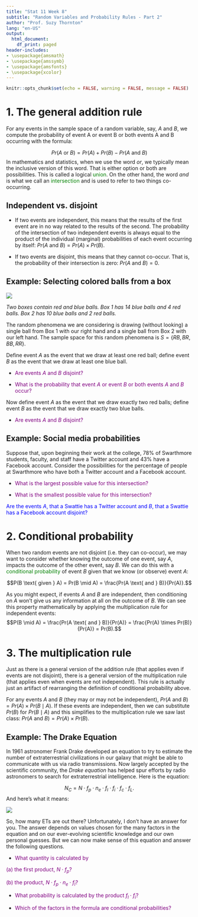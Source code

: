 ```yaml
---
title: "Stat 11 Week 8"
subtitle: "Random Variables and Probability Rules - Part 2" 
author: "Prof. Suzy Thornton"
lang: "en-US"
output:
  html_document:
    df_print: paged
header-includes:
- \usepackage{amsmath}
- \usepackage{amssymb}
- \usepackage{amsfonts}
- \usepackage{xcolor}
---
```


  
```r
knitr::opts_chunk$set(echo = FALSE, warning = FALSE, message = FALSE)
```

  
  
# 1. The general addition rule 
  
For any events in the sample space of a random variable, say, $A$ and $B$, we compute the probability of event A or event B or both events A and B occurring with the  formula:

$$Pr(A \text{ or } B) = Pr(A) + Pr(B) - Pr(A \text{ and } B)$$
In mathematics and statistics, when we use the word *or*, we typically mean the inclusive version of this word. That is either option or both are possibilities. This is called a logical <span style="color:green">union</span>. On the other hand, the word *and* is what we call an <span style="color:green">intersection</span> and is used to refer to two things co-occurring. 


## Independent vs. disjoint 

* If two events are independent, this means that the results of the first event are in no way related to the results of the second. The probability of the intersection of two independent events is always equal to the product of the individual (marginal) probabilities of each event occurring by itself: $Pr(A \text{ and }B) = Pr(A)\times Pr(B)$.

* If two events are disjoint, this means that they cannot co-occur. That is, the probability of their intersection is zero: $Pr( A \text{ and } B) = 0$.


## Example: Selecting colored balls from a box 

![](./images/wk6-boxes.png)

*Two boxes contain red and blue balls. Box 1 has 14 blue balls and 4 red balls. Box 2 has 10 blue balls and 2 red balls.*

The random phenomena we are considering is drawing (without looking) a single ball from Box 1 with our right hand and a single ball from Box 2 with our left hand. The sample space for this random phenomena is $S = \{RB, BR, BB, RR\}$.

Define event $A$ as the event that we draw at least one red ball; define event $B$ as the event that we draw at least one blue ball.

* <span style="color:purple">Are events $A$ and $B$ disjoint?</span> 

* <span style="color:purple">What is the probability that event $A$ or event $B$ or both events $A$ and $B$ occur?</span>

Now define event $A$ as the event that we draw exactly two red balls; define event $B$ as the event that we draw exactly two blue balls. 

* <span style="color:purple">Are events $A$ and $B$ disjoint?</span>

## Example: Social media probabilities 

Suppose that, upon beginning their work at the college, $78\%$ of Swarthmore students, faculty, and staff have a Twitter account and $43\%$ have a Facebook account. Consider the possibilities for the percentage of people at Swarthmore who have both a Twitter account and a Facebook account.

* <span style="color:purple">What is the largest possible value for this intersection?</span> 

* <span style="color:purple">What is the smallest possible value for this intersection?</span> 

<span style="color:blue">Are the events $A$, that a Swattie has a Twitter account and $B$, that a Swattie has a Facebook account disjoint?</span> 
  
# 2. Conditional probability 

When two random events are not disjoint (i.e. they can co-occur), we may want to consider whether knowing the outcome of one event, say $A$, impacts the outcome of the other event, say $B$. We can do this with a <span style="color:green">conditional probability</span> of event $B$ given that we know (or observe) event $A$:  

$$P(B \text{ given } A) = Pr(B \mid A) = \frac{Pr(A \text{ and } B)}{Pr(A)}.$$

As you might expect, if events $A$ and $B$ are independent, then conditioning on $A$ won't give us any information at all on the outcome of $B$. We can see this property mathematically by applying the multiplication rule for independent events:
$$P(B \mid A) = \frac{Pr(A \text{ and } B)}{Pr(A)} = \frac{Pr(A) \times Pr(B)}{Pr(A)} = Pr(B).$$ 

  
  
# 3. The multiplication rule 

Just as there is a general version of the addition rule (that applies even if events are not disjoint), there is a general version of the multiplication rule (that applies even when events are not independent). This rule is actually just an artifact of rearranging the definition of conditional probability above. 

For any events $A$ and $B$ (they may or may not be independent), $Pr(A \text{ and }B) = Pr(A) \times Pr(B \mid A)$. If these events are independent, then we can substitute $Pr(B)$ for $Pr(B \mid A)$ and this simplifies to the multiplication rule we saw last class: $Pr(A \text{ and }B) = Pr(A) \times Pr(B)$. 



## Example: The Drake Equation 

In 1961 astronomer Frank Drake developed an equation to try to estimate the number of extraterrestrial civilizations in our galaxy that might be able to communicate with us via radio transmissions. Now largely accepted by the scientific community, the *Drake equation* has helped spur efforts by radio astronomers to search for extraterrestrial intelligence. Here is the equation:

$$N_{C} = N \cdot f_p \cdot n_e\cdot f_l \cdot f_i \cdot f_{c} \cdot f_{L}.$$
And here’s what it means:

![](./images/wk6-drake-eqn.png)


So, how many ETs are out there? Unfortunately, I don't have an answer for you. The answer depends on values chosen for the many factors in the equation and on our ever-evolving scientific knowledge and our own personal guesses. But we can now make sense of this equation and answer the following questions.

* <span style="color:purple">What quantity is calculated by</span> 

<span style="color:purple">(a) the first product, $N \cdot f_p$?</span> 

<span style="color:purple">(b) the product, $N \cdot f_p \cdot n_e \cdot f_l$?</span> 

* <span style="color:purple">What probability is calculated by the product $f_l \cdot f_i$?</span>  

* <span style="color:purple">Which of the factors in the formula are conditional probabilities?</span> 

